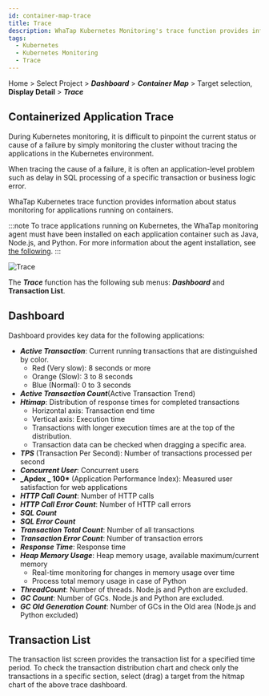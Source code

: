 ```yaml
---
id: container-map-trace
title: Trace
description: WhaTap Kubernetes Monitoring's trace function provides information about status monitoring for applications running on containers.
tags:
  - Kubernetes
  - Kubernetes Monitoring
  - Trace
---
```


Home > Select Project > **_Dashboard_** > **_Container Map_** > Target selection, **Display Detail** > **_Trace_**

## Containerized Application Trace

During Kubernetes monitoring, it is difficult to pinpoint the current status or cause of a failure by simply monitoring the cluster without tracing the applications in the Kubernetes environment.

When tracing the cause of a failure, it is often an application-level problem such as delay in SQL processing of a specific transaction or business logic error.

WhaTap Kubernetes trace function provides information about status monitoring for applications running on containers.

:::note
To trace applications running on Kubernetes, the WhaTap monitoring agent must have been installed on each application container such as Java, Node.js, and Python. For more information about the agent installation, see [the following](install-application-agent).
:::

![Trace](https://img.whatap.io/media/images/whatap_kubernetes_container_map_trace_example.png)

The **_Trace_** function has the following sub menus: **_Dashboard_** and **Transaction List**.

## Dashboard

Dashboard provides key data for the following applications:

-   **_Active Transaction_**: Current running transactions that are distinguished by color.
    -   Red (Very slow): 8 seconds or more
    -   Orange (Slow): 3 to 8 seconds
    -   Blue (Normal): 0 to 3 seconds
-   **_Active Transaction Count_**(Active Transaction Trend)
-   **_Htimap_**: Distribution of response times for completed transactions
    -   Horizontal axis: Transaction end time
    -   Vertical axis: Execution time
    -   Transactions with longer execution times are at the top of the distribution.
    -   Transaction data can be checked when dragging a specific area.
-   **_TPS_** (Transaction Per Second): Number of transactions processed per second
-   **_Concurrent User_**: Concurrent users
-   **_Apdex _ 100\*** (Application Performance Index): Measured user satisfaction for web applications
-   **_HTTP Call Count_**: Number of HTTP calls
-   **_HTTP Call Error Count_**: Number of HTTP call errors
-   **_SQL Count_**
-   **_SQL Error Count_**
-   **_Transaction Total Count_**: Number of all transactions
-   **_Transaction Error Count_**: Number of transaction errors
-   **_Response Time_**: Response time
-   **_Heap Memory Usage_**: Heap memory usage, available maximum/current memory
    -   Real-time monitoring for changes in memory usage over time
    -   Process total memory usage in case of Python
-   **_ThreadCount_**: Number of threads. Node.js and Python are excluded.
-   **_GC Count_**: Number of GCs. Node.js and Python are excluded.
-   **_GC Old Generation Count_**: Number of GCs in the Old area (Node.js and Python excluded)

## Transaction List

The transaction list screen provides the transaction list for a specified time period. To check the transaction distribution chart and check only the transactions in a specific section, select (drag) a target from the hitmap chart of the above trace dashboard.
